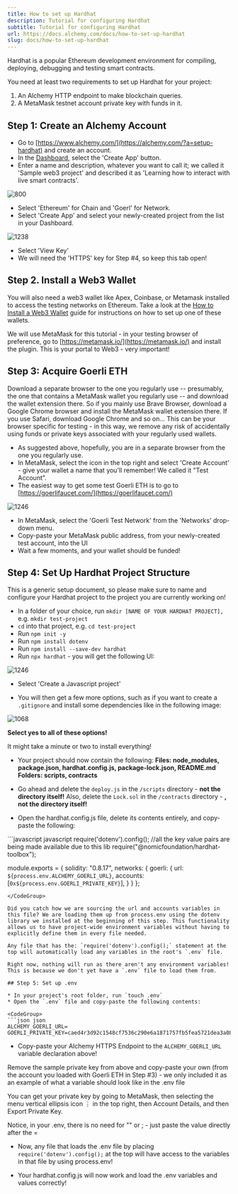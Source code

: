```yaml
---
title: How to set up Hardhat
description: Tutorial for configuring Hardhat
subtitle: Tutorial for configuring Hardhat
url: https://docs.alchemy.com/docs/how-to-set-up-hardhat
slug: docs/how-to-set-up-hardhat
---
```


Hardhat is a popular Ethereum development environment for compiling, deploying, debugging and testing smart contracts.

You need at least two requirements to set up Hardhat for your project:

1. An Alchemy HTTP endpoint to make blockchain queries.
2. A MetaMask testnet account private key with funds in it.

## Step 1: Create an Alchemy Account

* Go to [https://www.alchemy.com/](https://alchemy.com/?a=setup-hardhat) and create an account.
* In the [Dashboard](https://dashboard.alchemy.com/), select the 'Create App' button.
* Enter a name and description, whatever you want to call it; we called it 'Sample web3 project' and described it as 'Learning how to interact with live smart contracts'.

![800](bb9e292-Screenshot_2023-01-26_at_7.49.47_PM.png "Screenshot 2023-01-26 at 7.49.47 PM.png")

* Select 'Ethereum' for Chain and 'Goerl' for Network.
* Select 'Create App' and select your newly-created project from the list in your Dashboard.

![1238](214f65e-Screenshot_2023-01-26_at_7.52.05_PM.png "Screenshot 2023-01-26 at 7.52.05 PM.png")

* Select 'View Key'
* We will need the 'HTTPS' key for Step #4, so keep this tab open!

## Step 2. Install a Web3 Wallet

You will also need a web3 wallet like Apex, Coinbase, or Metamask installed to access the testing networks on Ethereum. Take a look at the [How to Install a Web3 Wallet](/docs/how-to-install-a-web3-wallet) guide for instructions on how to set up one of these wallets.

We will use MetaMask for this tutorial - in your testing browser of preference, go to [https://metamask.io/](https://metamask.io/) and install the plugin. This is your portal to Web3 - very important!

## Step 3: Acquire Goerli ETH

<Info>
  Download a separate browser to the one you regularly use -- presumably, the one that contains a MetaMask wallet you regularly use -- and download the wallet extension there. So if you mainly use Brave Browser, download a Google Chrome browser and install the MetaMask wallet extension there. If you use Safari, download Google Chrome and so on... This can be your browser specific for testing - in this way, we remove any risk of accidentally using funds or private keys associated with your regularly used wallets.
</Info>

* As suggested above, hopefully, you are in a separate browser from the one you regularly use.
* In MetaMask, select the icon in the top right and select 'Create Account' - give your wallet a name that you'll remember! We called it "Test Account".
* The easiest way to get some test Goerli ETH is to go to [https://goerlifaucet.com/](https://goerlifaucet.com/)

![1246](279a137-Screenshot_2023-01-26_at_8.00.07_PM.png "Screenshot 2023-01-26 at 8.00.07 PM.png")

* In MetaMask, select the 'Goerli Test Network' from the 'Networks' drop-down menu.
* Copy-paste your MetaMask public address, from your newly-created test account, into the UI
* Wait a few moments, and your wallet should be funded!

## Step 4: Set Up Hardhat Project Structure

This is a generic setup document, so please make sure to name and configure your Hardhat project to the project you are currently working on!

* In a folder of your choice, run `mkdir [NAME OF YOUR HARDHAT PROJECT],` e.g. `mkdir test-project`
* `cd` into that project, e.g. `cd test-project`
* Run `npm init -y`
* Run `npm install dotenv`
* Run `npm install --save-dev hardhat`
* Run `npx hardhat` - you will get the following UI:

![1246](44f4d00-Screenshot_2023-01-26_at_8.10.00_PM.png "Screenshot 2023-01-26 at 8.10.00 PM.png")

* Select 'Create a Javascript project'

* You will then get a few more options, such as if you want to create a `.gitignore` and install some dependencies like in the following image:

![1068](7872740-Screenshot_2023-01-26_at_8.12.29_PM.png "Screenshot 2023-01-26 at 8.12.29 PM.png")

**Select yes to all of these options!**

It might take a minute or two to install everything!

* Your project should now contain the following: **Files: node\_modules, package.json, hardhat.config.js, package-lock.json, README.md** **Folders: scripts, contracts**

* Go ahead and delete the `deploy.js` in the `/scripts` directory - **not the directory itself!** Also, delete the `Lock.sol` in the `/contracts` directory - **, not the directory itself!**

* Open the hardhat.config.js file, delete its contents entirely, and copy-paste the following:

<CodeGroup>
  ```javascript javascript
  require('dotenv').config(); //all the key value pairs are being made available due to this lib
  require("@nomicfoundation/hardhat-toolbox");
      
  module.exports = {
    solidity: "0.8.17",
    networks: {
      goerli: {
        url: `${process.env.ALCHEMY_GOERLI_URL}`,
        accounts: [`0x${process.env.GOERLI_PRIVATE_KEY}`],
      }
    }
  };
  ```
</CodeGroup>

Did you catch how we are sourcing the url and accounts variables in this file? We are loading them up from process.env using the dotenv library we installed at the beginning of this step. This functionality allows us to have project-wide environment variables without having to explicitly define them in every file needed.

Any file that has the: `require('dotenv').config();` statement at the top will automatically load any variables in the root's `.env` file.

Right now, nothing will run as there aren't any environment variables! This is because we don't yet have a `.env` file to load them from.

## Step 5: Set up .env

* In your project's root folder, run `touch .env`
* Open the `.env` file and copy-paste the following contents:

<CodeGroup>
  ```json json
  ALCHEMY_GOERLI_URL=
  GOERLI_PRIVATE_KEY=caed4r3d92c1548cf7536c290e6a1871757fb5fea5721dea3a08c6d4abcd16cf
  ```
</CodeGroup>

* Copy-paste your Alchemy HTTPS Endpoint to the `ALCHEMY_GOERLI_URL` variable declaration above!

Remove the sample private key from above and copy-paste your own (from the account you loaded with Goerli ETH in Step #3) - we only included it as an example of what a variable should look like in the .env file

<Info>
  You can get your private key by going to MetaMask, then selecting the menu vertical ellipsis icon ⋮ in the top right, then Account Details, and then Export Private Key.

  Notice, in your .env, there is no need for "" or ; - just paste the value directly after the =
</Info>

* Now, any file that loads the .env file by placing `require('dotenv').config();` at the top will have access to the variables in that file by using process.env!

* Your hardhat.config.js will now work and load the .env variables and values correctly!
